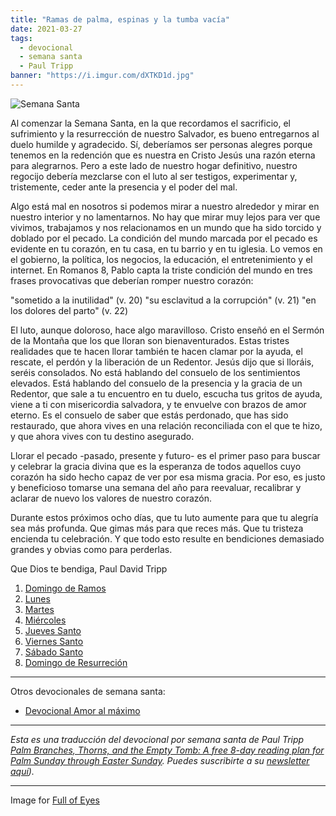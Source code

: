 ```yaml
---
title: "Ramas de palma, espinas y la tumba vacía"
date: 2021-03-27
tags:
  - devocional
  - semana santa
  - Paul Tripp
banner: "https://i.imgur.com/dXTKD1d.jpg"
---
```



![Semana Santa](https://i.imgur.com/dXTKD1d.jpg)

Al comenzar la Semana Santa, en la que recordamos el sacrificio, el sufrimiento y la resurrección de nuestro Salvador, es bueno entregarnos al duelo humilde y agradecido. Sí, deberíamos ser personas alegres porque tenemos en la redención que es nuestra en Cristo Jesús una razón eterna para alegrarnos. Pero a este lado de nuestro hogar definitivo, nuestro regocijo debería mezclarse con el luto al ser testigos, experimentar y, tristemente, ceder ante la presencia y el poder del mal.

Algo está mal en nosotros si podemos mirar a nuestro alrededor y mirar en nuestro interior y no lamentarnos. No hay que mirar muy lejos para ver que vivimos, trabajamos y nos relacionamos en un mundo que ha sido torcido y doblado por el pecado. La condición del mundo marcada por el pecado es evidente en tu corazón, en tu casa, en tu barrio y en tu iglesia. Lo vemos en el gobierno, la política, los negocios, la educación, el entretenimiento y el internet.
En Romanos 8, Pablo capta la triste condición del mundo en tres frases provocativas que deberían romper nuestro corazón:

"sometido a la inutilidad" (v. 20)
"su esclavitud a la corrupción" (v. 21)
"en los dolores del parto" (v. 22)

El luto, aunque doloroso, hace algo maravilloso. Cristo enseñó en el Sermón de la Montaña que los que lloran son bienaventurados. Estas tristes realidades que te hacen llorar también te hacen clamar por la ayuda, el rescate, el perdón y la liberación de un Redentor. Jesús dijo que si lloráis, seréis consolados. No está hablando del consuelo de los sentimientos elevados. Está hablando del consuelo de la presencia y la gracia de un Redentor, que sale a tu encuentro en tu duelo, escucha tus gritos de ayuda, viene a ti con misericordia salvadora, y te envuelve con brazos de amor eterno. Es el consuelo de saber que estás perdonado, que has sido restaurado, que ahora vives en una relación reconciliada con el que te hizo, y que ahora vives con tu destino asegurado.

Llorar el pecado -pasado, presente y futuro- es el primer paso para buscar y celebrar la gracia divina que es la esperanza de todos aquellos cuyo corazón ha sido hecho capaz de ver por esa misma gracia. Por eso, es justo y beneficioso tomarse una semana del año para reevaluar, recalibrar y aclarar de nuevo los valores de nuestro corazón.

Durante estos próximos ocho días, que tu luto aumente para que tu alegría sea más profunda. Que gimas más para que reces más. Que tu tristeza encienda tu celebración. Y que todo esto resulte en bendiciones demasiado grandes y obvias como para perderlas.

Que Dios te bendiga,
Paul David Tripp

1. [Domingo de Ramos](/ramas-de-palma-espinas-y-la-tumba-vacia-domingo-de-ramos)
2. [Lunes](/ramas-de-palma-espinas-y-la-tumba-vacia-lunes)
3. [Martes](/ramas-de-palma-espinas-y-la-tumba-vacia-martes)
4. [Miércoles](/ramas-de-palma-espinas-y-la-tumba-vacia-miercoles)
5. [Jueves Santo](/ramas-de-palma-espinas-y-la-tumba-vacia-jueves-santo)
6. [Viernes Santo](/ramas-de-palma-espinas-y-la-tumba-vacia-viernes-santo)
7. [Sábado Santo](/ramas-de-palma-espinas-y-la-tumba-vacia-sabado-santo)
8. [Domingo de Resurreción](/ramas-de-palma-espinas-y-la-tumba-vacia-domingo-de-resurreccion)

---

Otros devocionales de semana santa:

- [Devocional Amor al máximo](/amor-al-maximo/)

---

_Esta es una traducción del devocional por semana santa de Paul Tripp [Palm Branches, Thorns, and the Empty Tomb: A free 8-day reading plan for Palm Sunday
through Easter Sunday](https://cdn.shopify.com/s/files/1/1695/6503/files/Journey_to_the_Cross_Download.pdf?v=1615329390). Puedes suscribirte a su [newsletter aquí](https://www.paultripp.com))._

---

Image for [Full of Eyes](https://www.facebook.com/fullofeyes/photos/a.440209082783915/1944546989016776/)

<Author authorKey="paul-tripp" />
